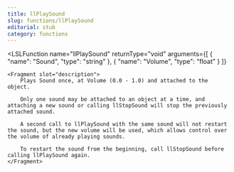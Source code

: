 ```yaml
---
title: llPlaySound
slug: functions/llPlaySound
editorial: stub
category: functions
---
```


<LSLFunction
	name="llPlaySound"
	returnType="void"
	arguments={[
	{
		"name": "Sound",
		"type": "string"
	},
	{
		"name": "Volume",
		"type": "float"
	}
]}
>
	<Fragment slot="description">
		Plays Sound once, at Volume (0.0 - 1.0) and attached to the object.
		
		Only one sound may be attached to an object at a time, and attaching a new sound or calling llStopSound will stop the previously attached sound.
		
		A second call to llPlaySound with the same sound will not restart the sound, but the new volume will be used, which allows control over the volume of already playing sounds.
		
		To restart the sound from the beginning, call llStopSound before calling llPlaySound again.
	</Fragment>
</LSLFunction>

